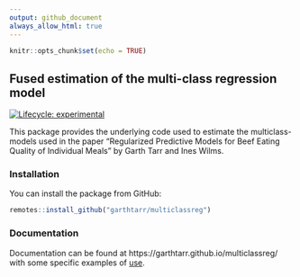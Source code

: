 ```yaml
---
output: github_document
always_allow_html: true
---
```


```r
knitr::opts_chunk$set(echo = TRUE)
```

## Fused estimation of the multi-class regression model

[![Lifecycle: experimental](https://img.shields.io/badge/lifecycle-experimental-orange.svg)](https://lifecycle.r-lib.org/articles/stages.html)

This package provides the underlying code used to estimate the multiclass-models used in the paper "Regularized Predictive Models for Beef Eating Quality of Individual Meals" by Garth Tarr and Ines Wilms.

### Installation

You can install the package from GitHub:

```r
remotes::install_github("garthtarr/multiclassreg")
```

### Documentation

Documentation can be found at https://garthtarr.github.io/multiclassreg/ with some specific examples of [use](https://garthtarr.github.io/multiclassreg/articles/examples.html).



